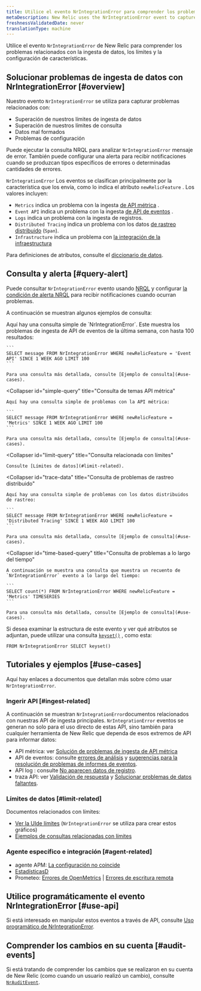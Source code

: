 ```yaml
---
title: Utilice el evento NrIntegrationError para comprender los problemas de ingesta de datos
metaDescription: New Relic uses the NrIntegrationError event to capture problems with data ingest and limits.
freshnessValidatedDate: never
translationType: machine
---
```


Utilice el evento `NrIntegrationError` de New Relic para comprender los problemas relacionados con la ingesta de datos, los límites y la configuración de características.

## Solucionar problemas de ingesta de datos con NrIntegrationError [#overview]

Nuestro evento `NrIntegrationError` se utiliza para capturar problemas relacionados con:

* Superación de nuestros límites de ingesta de datos
* Superación de nuestros límites de consulta
* Datos mal formados
* Problemas de configuración

Puede ejecutar la consulta NRQL para analizar `NrIntegrationError` mensaje de error. También puede configurar una alerta para recibir notificaciones cuando se produzcan tipos específicos de errores o determinadas cantidades de errores.

`NrIntegrationError` Los eventos se clasifican principalmente por la característica que los envía, como lo indica el atributo `newRelicFeature` . Los valores incluyen:

* `Metrics` indica un problema con la ingesta [de API métrica](/docs/telemetry-data-platform/ingest-apis/metric-api/introduction-metric-api) .
* `Event API` indica un problema con la ingesta [de API de eventos](/docs/telemetry-data-platform/ingest-apis/introduction-event-api) .
* `Logs` indica un problema con la ingesta de registros.
* `Distributed Tracing` indica un problema con los datos [de rastreo distribuido](/docs/distributed-tracing/concepts/introduction-distributed-tracing) (`Span`).
* `Infrastructure` indica un problema con [la integración de la infraestructura](/docs/infrastructure/infrastructure-integrations/get-started/introduction-infrastructure-integrations/)

Para definiciones de atributos, consulte el [diccionario de datos](/attribute-dictionary/?event=NrIntegrationError).

## Consulta y alerta [#query-alert]

Puede consultar `NrIntegrationError` evento usando [NRQL](/docs/query-your-data/nrql-new-relic-query-language/get-started/introduction-nrql-new-relics-query-language) y configurar [la condición de alerta NRQL](/docs/alerts-applied-intelligence/new-relic-alerts/alert-conditions/create-nrql-alert-conditions) para recibir notificaciones cuando ocurran problemas.

A continuación se muestran algunos ejemplos de consulta:

<CollapserGroup>
  <Collapser
    id="simple-query"
    title="Consulta de problemas de API de evento"
  >
    Aquí hay una consulta simple de `NrIntegrationError`. Este muestra los problemas de ingesta de API de eventos de la última semana, con hasta 100 resultados:

    ```
    SELECT message FROM NrIntegrationError WHERE newRelicFeature = 'Event API' SINCE 1 WEEK AGO LIMIT 100
    ```

    Para una consulta más detallada, consulte [Ejemplo de consulta](#use-cases).
  </Collapser>

  <Collapser
    id="simple-query"
    title="Consulta de temas API métrica"
  >
    Aquí hay una consulta simple de problemas con la API métrica:

    ```
    SELECT message FROM NrIntegrationError WHERE newRelicFeature = 'Metrics' SINCE 1 WEEK AGO LIMIT 100
    ```

    Para una consulta más detallada, consulte [Ejemplo de consulta](#use-cases).
  </Collapser>

  <Collapser
    id="limit-query"
    title="Consulta relacionada con límites"
  >
    Consulte [Límites de datos](#limit-related).
  </Collapser>

  <Collapser
    id="trace-data"
    title="Consulta de problemas de rastreo distribuido"
  >
    Aquí hay una consulta simple de problemas con los datos distribuidos de rastreo:

    ```
    SELECT message FROM NrIntegrationError WHERE newRelicFeature = 'Distributed Tracing' SINCE 1 WEEK AGO LIMIT 100
    ```

    Para una consulta más detallada, consulte [Ejemplo de consulta](#use-cases).
  </Collapser>

  <Collapser
    id="time-based-query"
    title="Consulta de problemas a lo largo del tiempo"
  >
    A continuación se muestra una consulta que muestra un recuento de `NrIntegrationError` evento a lo largo del tiempo:

    ```
    SELECT count(*) FROM NrIntegrationError WHERE newRelicFeature = 'Metrics' TIMESERIES
    ```

    Para una consulta más detallada, consulte [Ejemplo de consulta](#use-cases).
  </Collapser>
</CollapserGroup>

Si desea examinar la estructura de este evento y ver qué atributos se adjuntan, puede utilizar una consulta [`keyset()`](/docs/query-your-data/nrql-new-relic-query-language/get-started/nrql-syntax-clauses-functions/#keyset) , como esta:

```
FROM NrIntegrationError SELECT keyset()
```

## Tutoriales y ejemplos [#use-cases]

Aquí hay enlaces a documentos que detallan más sobre cómo usar `NrIntegrationError`.

### Ingerir API [#ingest-related]

A continuación se muestran `NrIntegrationError`documentos relacionados con nuestras API de ingesta principales. `NrIntegrationError` eventos se generan no solo para el uso directo de estas API, sino también para cualquier herramienta de New Relic que dependa de esos extremos de API para informar datos:

* API métrica: ver [Solución de problemas de ingesta de API métrica](/docs/telemetry-data-platform/ingest-apis/metric-api/troubleshoot-nrintegrationerror-events)
* API de eventos: consulte [errores de análisis](/docs/telemetry-data-platform/ingest-apis/introduction-event-api/#errors-parsing) y [sugerencias para la resolución de problemas de informes de eventos](/docs/telemetry-data-platform/ingest-apis/introduction-event-api/#nrIntegration).
* API log : consulte [No aparecen datos de registro](/docs/logs/log-management/troubleshooting/no-log-data-appears-ui).
* traza API: ver [Validación de respuesta](/docs/distributed-tracing/trace-api/trace-api-general-requirements-limits/#response-validation) y [Solucionar problemas de datos faltantes](/docs/apm/distributed-tracing/trace-api/troubleshooting-missing-trace-api-data).

### Límites de datos [#limit-related]

Documentos relacionados con límites:

* [Ver la UIde límites](/docs/telemetry-data-platform/manage-data/view-system-limits) (`NrIntegrationError` se utiliza para crear estos gráficos)
* [Ejemplos de consultas relacionadas con límites](/docs/telemetry-data-platform/manage-data/query-limits)

### Agente específico e integración [#agent-related]

* agente APM: [La configuración no coincide](/docs/agents/manage-apm-agents/troubleshooting/agent-nrintegrationerrors-appear-insights)
* [EstadísticasD](/docs/integrations/host-integrations/host-integrations-list/statsd-monitoring-integration-version-2)
* Prometeo: [Errores de OpenMetrics](/docs/integrations/prometheus-integrations/troubleshooting/rate-limit-errors-prometheus-integration) \| [Errores de escritura remota](/docs/integrations/prometheus-integrations/install-configure-remote-write/remote-write-errors-error-messages)

## Utilice programáticamente el evento NrIntegrationError [#use-api]

Si está interesado en manipular estos eventos a través de API, consulte [Uso programático de NrIntegrationError](/docs/telemetry-data-platform/ingest-apis/metric-api/troubleshoot-nrintegrationerror-events/#programmatically-retrieve-nrintegrationerror-events).

## Comprender los cambios en su cuenta [#audit-events]

Si está tratando de comprender los cambios que se realizaron en su cuenta de New Relic (como cuando un usuario realizó un cambio), consulte [`NrAuditEvent`](/docs/telemetry-data-platform/understand-data/event-data/nrauditevent-event-data-query-examples).